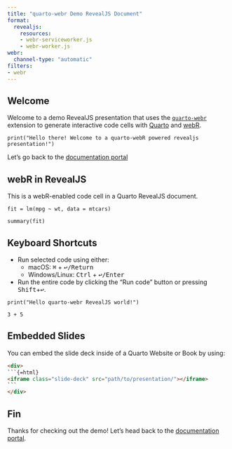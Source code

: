```yaml
---
title: "quarto-webr Demo RevealJS Document"
format:
  revealjs:
    resources:
    - webr-serviceworker.js
    - webr-worker.js
webr:
  channel-type: "automatic"
filters:
- webr
---
```


## Welcome

Welcome to a demo RevealJS presentation that uses the [`quarto-webr`](https://github.com/coatless/quarto-webr) extension to generate interactive code cells with [Quarto](https://quarto.org) and [webR](https://docs.r-wasm.org/webr/latest/).

```webr-r
print("Hello there! Welcome to a quarto-webR powered revealjs presentation!")
```

Let's go back to the [documentation portal](../../)

## webR in RevealJS 

This is a webR-enabled code cell in a Quarto RevealJS document.

```webr-r
fit = lm(mpg ~ wt, data = mtcars)

summary(fit)
```

## Keyboard Shortcuts

- Run selected code using either:
  - macOS: <kbd>⌘</kbd> + <kbd>↩/Return</kbd>
  - Windows/Linux: <kbd>Ctrl</kbd> + <kbd>↩/Enter</kbd>
- Run the entire code by clicking the "Run code" button or pressing <kbd>Shift</kbd>+<kbd>↩</kbd>. 

```webr-r
print("Hello quarto-webr RevealJS world!")

3 + 5
```

## Embedded Slides

You can embed the slide deck inside of a Quarto Website or Book by using:

````html
<div>
```{=html}
<iframe class="slide-deck" src="path/to/presentation/"></iframe>
```
</div>
````

## Fin

Thanks for checking out the demo! Let's head back to
the [documentation portal](../../).